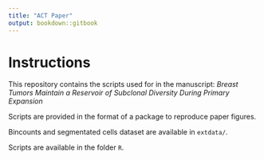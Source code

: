 ```yaml
---
title: "ACT Paper"
output: bookdown::gitbook
---
```


# Instructions

This repository contains the scripts used for in the manuscript:
*Breast Tumors Maintain a Reservoir of Subclonal Diversity During Primary Expansion*

Scripts are provided in the format of a package to reproduce paper figures.

Bincounts and segmentated cells dataset are available in `extdata/`.

Scripts are available in the folder `R`.

